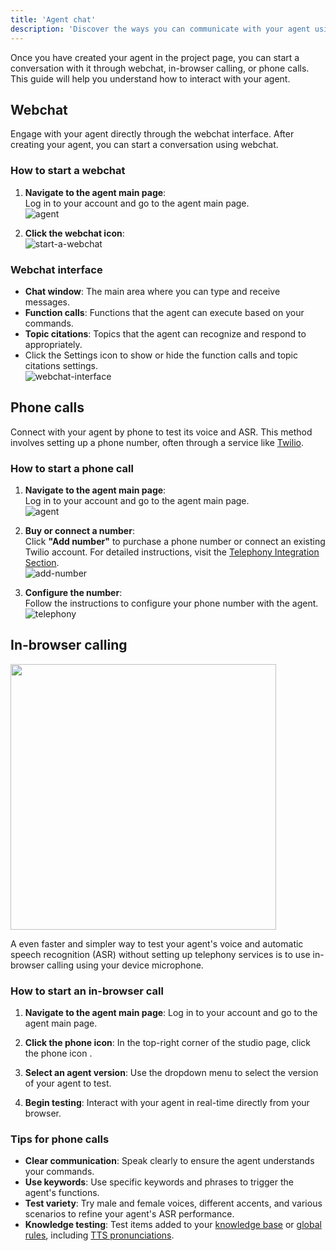 ```yaml
---
title: 'Agent chat'
description: 'Discover the ways you can communicate with your agent using webchat, in-browser calling, or phone calls.'
---
```


Once you have created your agent in the project page, you can start a conversation with it through webchat, in-browser calling, or phone calls. This guide will help you understand how to interact with your agent.

## Webchat

Engage with your agent directly through the webchat interface. After creating your agent, you can start a conversation using webchat.

### How to start a webchat

1. **Navigate to the agent main page**:  
   Log in to your account and go to the agent main page.  
   ![agent](/images/agent.png)

2. **Click the webchat icon**:  
   ![start-a-webchat](/images/start-a-webchat.png)

### Webchat interface

- **Chat window**: The main area where you can type and receive messages.
- **Function calls**: Functions that the agent can execute based on your commands.
- **Topic citations**: Topics that the agent can recognize and respond to appropriately.
- Click the Settings icon to show or hide the function calls and topic citations settings.  
   ![webchat-interface](/images/webchat.png)

## Phone calls

Connect with your agent by phone to test its voice and ASR. This method involves setting up a phone number, often through a service like [Twilio](/telephony/introduction).

### How to start a phone call

1. **Navigate to the agent main page**:  
   Log in to your account and go to the agent main page.  
   ![agent](/images/agent.png)

2. **Buy or connect a number**:  
   Click **"Add number"** to purchase a phone number or connect an existing Twilio account. For detailed instructions, visit the [Telephony Integration Section](/telephony/introduction).  
   ![add-number](/images/add-number.png)

3. **Configure the number**:  
   Follow the instructions to configure your phone number with the agent.  
   ![telephony](/images/configure-telephony.png)

## In-browser calling

 <Frame><img width="425" src="/images/test-call.png" /></Frame>

A even faster and simpler way to test your agent's voice and automatic speech recognition (ASR) without setting up telephony services is to use in-browser calling using your device microphone.

### How to start an in-browser call

1. **Navigate to the agent main page**:
  Log in to your account and go to the agent main page.

2. **Click the phone icon**:
  In the top-right corner of the studio page, click the phone icon <Icon icon="phone" size={24} />.

3. **Select an agent version**:
  Use the dropdown menu to select the version of your agent to test.

4. **Begin testing**:
  Interact with your agent in real-time directly from your browser.

### Tips for phone calls

- **Clear communication**: Speak clearly to ensure the agent understands your commands.
- **Use keywords**: Use specific keywords and phrases to trigger the agent's functions.
- **Test variety**: Try male and female voices, different accents, and various scenarios to refine your agent's ASR performance.
- **Knowledge testing**: Test items added to your [knowledge base](/knowledge-base/introduction) or [global rules](/agent-settings/rules), including [TTS pronunciations](/agent-settings/rules#pronunciations).